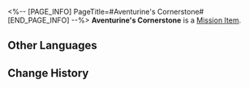 <%-- [PAGE_INFO]
PageTitle=#Aventurine's Cornerstone#
[END_PAGE_INFO] --%>
{{Item Infobox
|id          = 140444
|image       = Item Aventurine's Cornerstone.png{{subst:void|<!--$UPLOAD:<<SpriteOutput/ItemFigures/140444.png>-<Item Aventurine's Cornerstone.png>-<Item Icons>>-->}}
|type        = Mission Item
|invCategory = Missions
|rarity      = 3
|effect      = 
|description = The cornerstone that only belongs to you.<br />The Ten Stonehearts must cut their Cornerstone with their own will, allowing it to radiate its unique brilliance.<br />Though shattered, the divine corpus of Qlipoth still shines for you.
}}
{{Description|''"All or nothing, it shall be."''}}
'''Aventurine's Cornerstone''' is a [[Mission Item]].

==Other Languages==
{{Other Languages
|en   = Aventurine's Cornerstone
|zhs  = 砂金的基石
|zht  = 砂金的基石
|ja   = アベンチュリンの基石
|ko   = 어벤츄린의 초석
|es   = Piedra angular de Aventurino
|fr   = Pierre angulaire d'Aventurine
|ru   = Камень Авантюрина
|th   = หินศิลาของ Aventurine
|vi   = Đá Tảng Của Aventurine
|de   = Aventurins Kernstein
|id   = Batu Landasan Aventurine
|pt   = Alicerce de Aventurine
}}

==Change History==
{{Change History|2.1}}